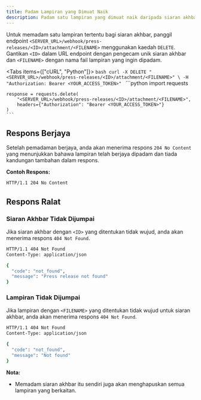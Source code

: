 ```yaml
---
title: Padam Lampiran yang Dimuat Naik
description: Padam satu lampiran yang dimuat naik daripada siaran akhbar tertentu.
---
```



Untuk memadam satu lampiran tertentu bagi siaran akhbar, panggil endpoint `<SERVER_URL>/webhook/press-releases/<ID>/attachment/<FILENAME>` menggunakan kaedah `DELETE`. Gantikan `<ID>` dalam URL endpoint dengan pengecam unik siaran akhbar dan `<FILENAME>` dengan nama fail lampiran yang ingin dipadam.

<Tabs items={["cURL", "Python"]}>
  <Tab value="cURL">
    ```bash
    curl -X DELETE "<SERVER_URL>/webhook/press-releases/<ID>/attachment/<FILENAME>" \
      -H "Authorization: Bearer <YOUR_ACCESS_TOKEN>"
    ```
  </Tab>
  <Tab value="Python">
    ```python
    import requests

    response = requests.delete(
        "<SERVER_URL>/webhook/press-releases/<ID>/attachment/<FILENAME>",
        headers={"Authorization": "Bearer <YOUR_ACCESS_TOKEN>"}
    )
    ```
  </Tab>
</Tabs>

## Respons Berjaya

Setelah pemadaman berjaya, anda akan menerima respons `204 No Content` yang menunjukkan bahawa lampiran telah berjaya dipadam dan tiada kandungan tambahan dalam respons.

**Contoh Respons:**

```bash
HTTP/1.1 204 No Content
```

## Respons Ralat

### Siaran Akhbar Tidak Dijumpai

Jika siaran akhbar dengan `<ID>` yang ditentukan tidak wujud, anda akan menerima respons `404 Not Found`.

```bash
HTTP/1.1 404 Not Found
Content-Type: application/json

{
  "code": "not_found",
  "message": "Press release not found"
}
```

### Lampiran Tidak Dijumpai

Jika lampiran dengan `<FILENAME>` yang ditentukan tidak wujud untuk siaran akhbar, anda akan menerima respons `404 Not Found`.

```bash
HTTP/1.1 404 Not Found
Content-Type: application/json

{
  "code": "not_found",
  "message": "Not found"
}
```

**Nota:**

* Memadam siaran akhbar itu sendiri juga akan menghapuskan semua lampiran yang berkaitan.
